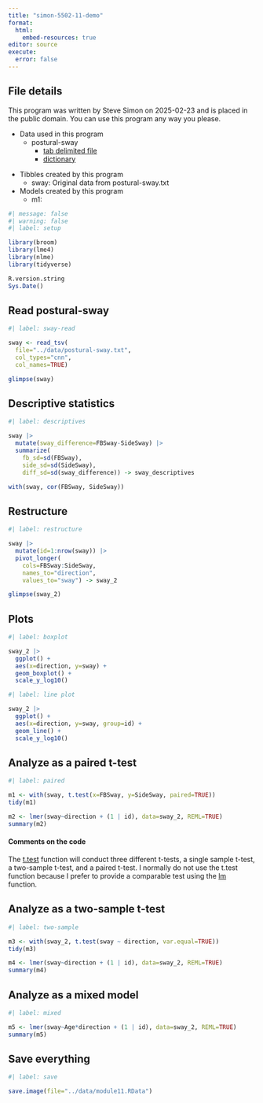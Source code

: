 ```yaml
---
title: "simon-5502-11-demo"
format: 
  html:
    embed-resources: true
editor: source
execute: 
  error: false
---
```


## File details

This program was written by Steve Simon on 2025-02-23 and is placed in the public domain. You can use this program any way you please.

-   Data used in this program
    -   postural-sway
        -   [tab delimited file][ref-sway]
        -   [dictionary][ref-sway-dd]

[ref-sway]: https://github.com/pmean/data/blob/main/files/postural-sway.txt
[ref-sway-dd]: https://github.com/pmean/data/blob/main/files/postural-sway.yaml

-   Tibbles created by this program
    -   sway: Original data from postural-sway.txt
-   Models created by this program
    -   m1: 

```r
#| message: false
#| warning: false
#| label: setup

library(broom)
library(lme4)
library(nlme)
library(tidyverse)

R.version.string
Sys.Date()
```


## Read postural-sway

```r
#| label: sway-read

sway <- read_tsv(
  file="../data/postural-sway.txt",
  col_types="cnn",
  col_names=TRUE)

glimpse(sway) 
```

## Descriptive statistics

```r
#| label: descriptives

sway |>
  mutate(sway_difference=FBSway-SideSway) |>
  summarize(
    fb_sd=sd(FBSway),
    side_sd=sd(SideSway),
    diff_sd=sd(sway_difference)) -> sway_descriptives

with(sway, cor(FBSway, SideSway))
```

## Restructure

```r
#| label: restructure

sway |>
  mutate(id=1:nrow(sway)) |>
  pivot_longer(
    cols=FBSway:SideSway,
    names_to="direction",
    values_to="sway") -> sway_2

glimpse(sway_2)
```

## Plots

```r
#| label: boxplot

sway_2 |>
  ggplot() +
  aes(x=direction, y=sway) +
  geom_boxplot() +
  scale_y_log10()
```

```r
#| label: line plot

sway_2 |>
  ggplot() +
  aes(x=direction, y=sway, group=id) +
  geom_line() +
  scale_y_log10()
```



## Analyze as a paired t-test

```r
#| label: paired

m1 <- with(sway, t.test(x=FBSway, y=SideSway, paired=TRUE))
tidy(m1)

m2 <- lmer(sway~direction + (1 | id), data=sway_2, REML=TRUE)
summary(m2)
```

#### Comments on the code

The [t.test][ref-t-test] function will conduct three different t-tests, a single sample t-test, a two-sample t-test, and a paired t-test. I normally do not use the t.test function because I prefer to provide a comparable test using the [lm][ref-lm] function.

[ref-t-test]: https://stat.ethz.ch/R-manual/R-devel/library/stats/html/t.test.html
[ref-lm]: https://stat.ethz.ch/R-manual/R-devel/library/stats/html/lm.html

## Analyze as a two-sample t-test

```r
#| label: two-sample

m3 <- with(sway_2, t.test(sway ~ direction, var.equal=TRUE))
tidy(m3)

m4 <- lmer(sway~direction + (1 | id), data=sway_2, REML=TRUE)
summary(m4)
```

## Analyze as a mixed model

```r
#| label: mixed

m5 <- lmer(sway~Age*direction + (1 | id), data=sway_2, REML=TRUE)
summary(m5)
```

## Save everything

```r
#| label: save

save.image(file="../data/module11.RData")
```
